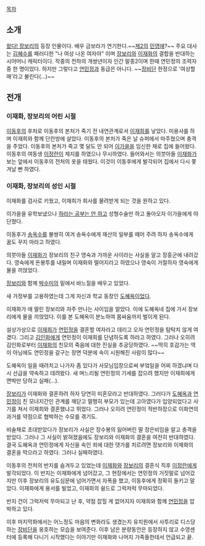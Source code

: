 [[목차]]
== 소개 ==
[[왔다! 장보리]]의 등장 인물이다. 배우 금보라가 연기한다.~~[[금 나와라, 뚝딱!|제2의]] [[민영애]]?~~ 주요 대사는 [[김혜수]]를 패러디한 "나 여상 나온 여자야" 이며 [[장보리]]와 [[이재화]]의 결합을 반대하는 시어머니 캐릭터이다.
작중의 천하의 개쌍년이자 인간 말종2이며 한때 연민정의 조력자 중 한 명이었다. 하지만 그렇다고 [[연민정]]과 동급은 아니다. ~~[[장비단]] 한정으로 '여상할매'라고 불린다(...)~~

== 전개 ==
=== 이재화, 장보리의 어린 시절 ===
[[이동후]]의 후처로 이동후의 본처가 죽기 전 내연관계로서 [[이재희(왔다! 장보리)|이재희]]를 낳았다. 미용사를 하며 이재희와 함께 단칸방에 살았다. 이동후의 본처가 죽은 날 슈퍼에서 마주쳤으며 충격을 주었다. 이동후의 본처가 죽고 몇 달도 안 되어 [[이가을]]을 임신한 채로 집에 들어왔다. 이동후의 여동생 [[이정란]]이 제지를 하였으나 무시하였다. 들어와서는 의붓아들 [[이재화]]가 보는 앞에서 이동후의 전처의 옷을 태웠다. 이것이 이동후에게 발각되어 집에서 다시 쫓겨날 뻔 하였다.

=== 이재화, 장보리의 성인 시절 ===
이재화를 검사로 키웠고, 이재희가 회사를 물려받게 되는 것을 원하고 있다.

이가을을 유학보냈으나 [[하라는 공부는 안 하고]] 성형수술만 하고 돌아오자 이가을에게 야단쳤다.

이동후가 [[송옥수]]를 불쌍히 여겨 송옥수에게 재산의 일부를 떼어 주려 하자 송옥수에게 꿈도 꾸지 마라고 하였다. 

의붓아들 [[이재화]]가 장보리의 친구 영숙과 가까운 사이라는 사실을 알고 장흥군에 내려갔다. 영숙에게 돈봉투를 내밀며 이재화와 떨어지라고 하였으나 영숙이 거절하자 영숙에게 물을 끼얹었다.

[[장보리]]와 함께 [[박수미]]의 밑에서 바느질을 배우고 있었다.

새 가정부를 고용하였는데 그게 자신과 학교 동창인 [[도혜옥]]이었다.

이재화가 애 딸린 장보리와 자주 만나는 사이임을 알았다. 이에 도혜옥네 집에 가서 장보리에게 물을 끼얹었다. 이를 본 도혜옥이 분노하여 몸싸움까지 벌이게 된다.

설상가상으로 [[이재희(왔다! 장보리)|이재희]]가 [[연민정]]을 결혼할 여자라고 데리고 오자 연민정을 탐탁치 않게 여겼다. 그리고 [[김인화]]에게 연민정이 이재희를 단념하도록 하라고 하였다. 그러나 오히려 김인화로부터 [[이재화]]의 친모의 죽음에 대한 진실을 추궁당하였다.
~~딱히 호감가는 역이 아님에도 연민정을 갈구는 장면 덕분에 속이 시원해진 사람이 많다~~

도혜옥이 일을 때려치고 나가자 좀 있다가 사모님입장으로써 부엌일을 어찌 하겠냐며 다시 선급을 약속하고 데려왔다. 새 며느리될 연민정의 기세를 잡으려 했지만 이재희에게 면박만 당하고 실패(...).

[[장보리]]가 이재화와 결혼하려 하자 당연히 미혼모라고 반대하였다. 그러다가 [[도혜옥]]과 [[연민정]]이 친 모녀지간인 관계를 깨닫고 멀쩡히 부모가 있는데 고아였다가 입양되었다고 사기를 쳐서 이재희와 결혼했냐고 뛰었다. 그러나 오히려 연민정이 적반하장으로 이화연의 과거를 약점으로 협박하는 수모를 겪기도.

비술채로 초대받았다가 장보리가 사실은 장수봉의 잃어버린 딸 장은비임을 알고 충격을 받았다. 그러나 그 사실이 밝혀졌음에도 장보리와 이재화의 결혼을 여전히 반대하였다. 결국 도혜옥과 연민정에게 자신을 속인 죄에 대한 댓가를 치르려면 장보리와 이재화의 결혼을 막으라고 하였다. 그러나 실패하였다.

이동후의 전처의 반지를 숨겨두고 있었는데 [[이재화]]와 [[장보리]]의 결혼식 직후 [[이정란]]에게 발각되었다. 이 반지는 이재화에게 넘어갔고, 그 현장에서는 연민정의 거짓말로 넘어갔지만 이후 장보리의 유도심문에 넘어가면서 자폭을 했고, 이동후에게 정확히 들키고 말았다. 이재화에게 용서를 빌었고, 이재희의 쉴드로 그럭저럭 무마되었다.

반지 건이 그럭저럭 무마되고 난 후, 약점 잡힐 게 없어지자 이재희와 함께 [[연민정]]을 압박하고 있다.

이후 마지막화에서는 어느정도 마음의 변화라도 생겼는지 유치원에서 사투리로 디스당하는 [[장비단]]을 옹호하는 모습을 보여준다. 이후 남은 분량동안은 등장하지 않고 수영센터에 등록해 다니기 시작했다는 이야기만 이재화와 나머지 가족들한테서 언급되고 끝.
